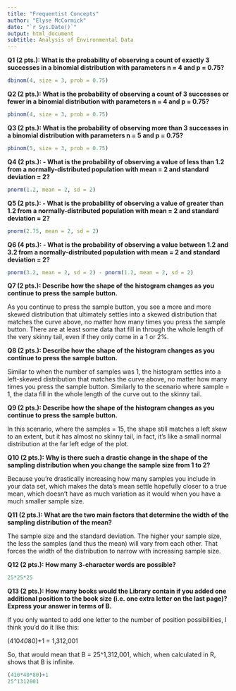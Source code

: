 ```yaml
---
title: "Frequentist Concepts"
author: "Elyse McCormick"
date: "`r Sys.Date()`"
output: html_document
subtitle: Analysis of Environmental Data
---
```


**Q1 (2 pts.): What is the probability of observing a count of exactly 3 successes in a binomial distribution with parameters n = 4 and p = 0.75?**

```r
dbinom(4, size = 3, prob = 0.75)
```

**Q2 (2 pts.): What is the probability of observing a count of 3 successes or fewer in a binomial distribution with parameters n = 4 and p = 0.75?**

```r
pbinom(4, size = 3, prob = 0.75)
```

**Q3 (2 pts.): What is the probability of observing more than 3 successes in a binomial distribution with parameters n = 5 and p = 0.75?**

```r
pbinom(5, size = 3, prob = 0.75)
```

**Q4 (2 pts.): - What is the probability of observing a value of less than 1.2 from a normally-distributed population with mean = 2 and standard deviation = 2?**

```r
pnorm(1.2, mean = 2, sd = 2)
```

**Q5 (2 pts.): - What is the probability of observing a value of greater than 1.2 from a normally-distributed population with mean = 2 and standard deviation = 2?**

```r
pnorm(2.75, mean = 2, sd = 2)
```

**Q6 (4 pts.): - What is the probability of observing a value between 1.2 and 3.2 from a normally-distributed population with mean = 2 and standard deviation = 2?**

```r
pnorm(3.2, mean = 2, sd = 2) - pnorm(1.2, mean = 2, sd = 2)
```

**Q7 (2 pts.): Describe how the shape of the histogram changes as you continue to press the sample button.**

As you continue to press the sample button, you see a more and more skewed distribution that ultimately settles into a skewed distribution that matches the curve above, no matter how many times you press the sample button. There are at least some data that fill in through the whole length of the very skinny tail, even if they only come in a 1 or 2%. 

**Q8 (2 pts.): Describe how the shape of the histogram changes as you continue to press the sample button.**

Similar to when the number of samples was 1, the histogram settles into a left-skewed distribution that matches the curve above, no matter how many times you press the sample button. Similarly to the scenario where sample = 1, the data fill in the whole length of the curve out to the skinny tail.

**Q9 (2 pts.): Describe how the shape of the histogram changes as you continue to press the sample button.**

In this scenario, where the samples = 15, the shape still matches a left skew to an extent, but it has almost no skinny tail, in fact, it's like a small normal distribution at the far left edge of the plot. 

**Q10 (2 pts.): Why is there such a drastic change in the shape of the sampling distribution when you change the sample size from 1 to 2?**

Because you're drastically increasing how many samples you include in your data set, which makes the data's mean settle hopefully closer to a true mean, which doesn't have as much variation as it would when you have a much smaller sample size. 

**Q11 (2 pts.): What are the two main factors that determine the width of the sampling distribution of the mean?**

The sample size and the standard deviation. The higher your sample size, the less the samples (and thus the mean) will vary from each other. That forces the width of the distribution to narrow with increasing sample size.

**Q12 (2 pts.): How many 3-character words are possible?**

```r
25*25*25
```

**Q13 (2 pts.): How many books would the Library contain if you added one additional position to the book size (i.e. one extra letter on the last page)? Express your answer in terms of B.**

If you only wanted to add one letter to the number of position possibilities, I think you'd do it like this:

(410*40*80)+1 = 1,312,001

So, that would mean that B = 25^1,312,001, which, when calculated in R, shows that B is infinite. 

```r
(410*40*80)+1
25^1312001
```


















